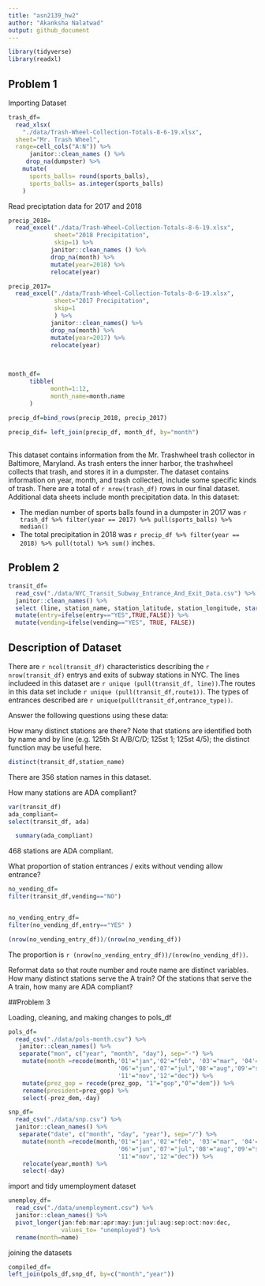 ```yaml
---
title: "asn2139_hw2"
author: "Akanksha Nalatwad"
output: github_document
---
```


```r
library(tidyverse)
library(readxl)

```
## Problem 1

Importing Dataset

```r
trash_df=
  read_xlsx(
    "./data/Trash-Wheel-Collection-Totals-8-6-19.xlsx",
  sheet="Mr. Trash Wheel",
  range=cell_cols("A:N")) %>% 
      janitor::clean_names () %>% 
     drop_na(dumpster) %>% 
    mutate(
      sports_balls= round(sports_balls),
      sports_balls= as.integer(sports_balls)
    )
```

Read preciptation data for 2017 and 2018

```r
precip_2018=
  read_excel("./data/Trash-Wheel-Collection-Totals-8-6-19.xlsx",
             sheet="2018 Precipitation",
             skip=1) %>% 
            janitor::clean_names () %>% 
            drop_na(month) %>% 
            mutate(year=2018) %>% 
            relocate(year)

precip_2017=
  read_excel("./data/Trash-Wheel-Collection-Totals-8-6-19.xlsx",
             sheet="2017 Precipitation",
             skip=1
             ) %>% 
            janitor::clean_names() %>% 
            drop_na(month) %>% 
            mutate(year=2017) %>% 
            relocate(year)
  
          

```

```r
month_df=
      tibble(
            month=1:12,
            month_name=month.name
      )
        
precip_df=bind_rows(precip_2018, precip_2017)

precip_dif= left_join(precip_df, month_df, by="month")
      
```

This dataset contains information from the Mr. Trashwheel trash collector in Baltimore, Maryland. As trash enters the inner harbor, the trashwheel collects that trash, and stores it in a dumpster. The dataset contains information on year, month, and trash collected, include some specific kinds of trash. There are a total of `r nrow(trash_df)` rows in our final dataset. Additional data sheets include month precipitation data. In this dataset:

* The median number of sports balls found in a dumpster in 2017 was `r trash_df %>% filter(year == 2017) %>% pull(sports_balls) %>% median()`
* The total precipitation in 2018 was `r precip_df %>% filter(year == 2018) %>% pull(total) %>% sum()` inches.

## Problem 2



```r
  
transit_df=
  read_csv("./data/NYC_Transit_Subway_Entrance_And_Exit_Data.csv") %>% 
  janitor::clean_names() %>% 
  select (line, station_name, station_latitude, station_longitude, starts_with("route"), entry, vending, entrance_type, ada) %>% 
  mutate(entry=ifelse(entry=="YES",TRUE,FALSE)) %>% 
  mutate(vending=ifelse(vending=="YES", TRUE, FALSE))

```

## Description of Dataset

There are `r ncol(transit_df)` characteristics describing the `r nrow(transit_df)` entrys and exits of subway stations in NYC.
The lines includeed in this dataset are `r unique (pull(transit_df, line))`.The routes in this data set include `r unique (pull(transit_df,route1))`. The types of entrances described are `r unique(pull(transit_df,entrance_type))`.


Answer the following questions using these data:

How many distinct stations are there? Note that stations are identified both by name and by line (e.g. 125th St A/B/C/D; 125st 1; 125st 4/5); the distinct function may be useful here.

```r
distinct(transit_df,station_name)
```
There are 356 station names in this dataset. 

How many stations are ADA compliant?

```r

var(transit_df)
ada_compliant=
select(transit_df, ada)

  summary(ada_compliant)
```
468 stations are ADA compliant.

What proportion of station entrances / exits without vending allow entrance?

```r
no_vending_df=
filter(transit_df,vending=="NO")


no_vending_entry_df=
filter(no_vending_df,entry=="YES" )

(nrow(no_vending_entry_df))/(nrow(no_vending_df))

```

The proportion is `r (nrow(no_vending_entry_df))/(nrow(no_vending_df))`. 


Reformat data so that route number and route name are distinct variables. How many distinct stations serve the A train? Of the stations that serve the A train, how many are ADA compliant?

##Problem 3

Loading, cleaning, and making changes to pols_df
```r
pols_df=
  read_csv("./data/pols-month.csv") %>% 
   janitor::clean_names() %>% 
   separate("mon", c("year", "month", "day"), sep="-") %>% 
    mutate(month =recode(month,'01'="jan",'02'="feb", '03'="mar", '04'="apr",'05'="may",
                               '06'="jun",'07'="jul",'08'="aug",'09'="sept", '10'="oct",
                               '11'="nov",'12'="dec")) %>% 
    mutate(prez_gop = recode(prez_gop, "1"="gop","0"="dem")) %>% 
    rename(president=prez_gop) %>% 
    select(-prez_dem,-day) 
```

```r
snp_df=
  read_csv("./data/snp.csv") %>% 
  janitor::clean_names() %>% 
   separate("date", c("month", "day", "year"), sep="/") %>% 
    mutate(month =recode(month,'01'="jan",'02'="feb", '03'="mar", '04'="apr",'05'="may",
                               '06'="jun",'07'="jul",'08'="aug",'09'="sept", '10'="oct",
                               '11'="nov",'12'="dec")) %>% 
    relocate(year,month) %>% 
    select(-day) 
```

import and tidy umemployment dataset

```r

unemploy_df=
  read_csv("./data/unemployment.csv") %>% 
  janitor::clean_names() %>% 
  pivot_longer(jan:feb:mar:apr:may:jun:jul:aug:sep:oct:nov:dec,
               values_to= "unemployed") %>% 
  rename(month=name)

```
joining the datasets

```r
compiled_df=
left_join(pols_df,snp_df, by=c("month","year")) 

```

